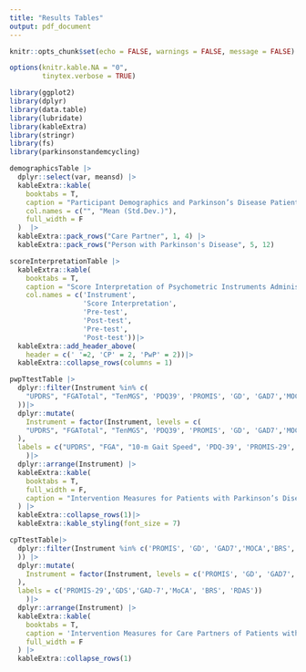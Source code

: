 ```yaml
---
title: "Results Tables"
output: pdf_document
---
```


```r
knitr::opts_chunk$set(echo = FALSE, warnings = FALSE, message = FALSE)

options(knitr.kable.NA = "0",
        tinytex.verbose = TRUE)

library(ggplot2)
library(dplyr)
library(data.table)
library(lubridate)
library(kableExtra)
library(stringr)
library(fs)
library(parkinsonstandemcycling)
```

```r
demographicsTable |>
  dplyr::select(var, meansd) |>
  kableExtra::kable(
    booktabs = T,
    caption = "Participant Demographics and Parkinson’s Disease Patient Clinical Measures",
    col.names = c("", "Mean (Std.Dev.)"),
    full_width = F
  )  |>
  kableExtra::pack_rows("Care Partner", 1, 4) |>
  kableExtra::pack_rows("Person with Parkinson's Disease", 5, 12)
```

```r
scoreInterpretationTable |>
  kableExtra::kable(
    booktabs = T,
    caption = "Score Interpretation of Psychometric Instruments Administered",
    col.names = c('Instrument',
                  'Score Interpretation',
                  'Pre-test',
                  'Post-test',
                  'Pre-test',
                  'Post-test'))|>
  kableExtra::add_header_above(
    header = c(' '=2, 'CP' = 2, 'PwP' = 2))|>
  kableExtra::collapse_rows(columns = 1)
```

```r
pwpTtestTable |>
  dplyr::filter(Instrument %in% c(
    "UPDRS", "FGATotal", "TenMGS", 'PDQ39', 'PROMIS', 'GD', 'GAD7','MOCA','BRS', 'RDA'
  ))|>
  dplyr::mutate(
    Instrument = factor(Instrument, levels = c(
    "UPDRS", "FGATotal", "TenMGS", 'PDQ39', 'PROMIS', 'GD', 'GAD7','MOCA','BRS', 'RDA'
  ),
  labels = c("UPDRS", "FGA", "10-m Gait Speed", 'PDQ-39', 'PROMIS-29','GDS','GAD-7','MoCA', 'BRS', 'RDAS'))
    )|>
  dplyr::arrange(Instrument) |>
  kableExtra::kable(
    booktabs = T,
    full_width = F,
    caption = "Intervention Measures for Patients with Parkinson’s Disease"
  ) |>
  kableExtra::collapse_rows(1)|>
  kableExtra::kable_styling(font_size = 7)
```

```r
cpTtestTable|>
  dplyr::filter(Instrument %in% c('PROMIS', 'GD', 'GAD7','MOCA','BRS', 'RDA'
  )) |>
  dplyr::mutate(
    Instrument = factor(Instrument, levels = c('PROMIS', 'GD', 'GAD7','MOCA','BRS', 'RDA'
  ),
  labels = c('PROMIS-29','GDS','GAD-7','MoCA', 'BRS', 'RDAS'))
    )|>
  dplyr::arrange(Instrument) |>
  kableExtra::kable(
    booktabs = T,
    caption = 'Intervention Measures for Care Partners of Patients with Parkinson’s Disease',
    full_width = F
  ) |>
  kableExtra::collapse_rows(1)
```

